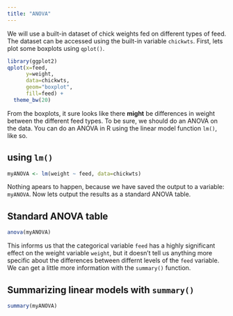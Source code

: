 ```yaml
---
title: "ANOVA"
---
```


We will use a built-in dataset of chick weights fed on different types of feed. The dataset can be accessed using the built-in variable `chickwts`.  First, lets plot some boxplots using `qplot()`.

```r
library(ggplot2)
qplot(x=feed, 
      y=weight, 
      data=chickwts, 
      geom="boxplot",
      fill=feed) + 
  theme_bw(20)
```

From the boxplots, it sure looks like there **might** be differences in weight between the different feed types.  To be sure, we should do an ANOVA on the data. You can do an ANOVA in R using the linear model function `lm()`, like so. 

## using `lm()`

```r
myANOVA <- lm(weight ~ feed, data=chickwts)
```


Nothing apears to happen, because we have saved the output to a variable: `myANOVA`.  Now lets output the results as a standard ANOVA table. 

## Standard ANOVA table

```r
anova(myANOVA)
```

This informs us that the categorical variable `feed` has a highly significant effect on the weight variable `weight`, but it doesn't tell us anything more specific about the differences between differnt levels of the `feed` variable.  We can get a little more information with the `summary()` function.

## Summarizing linear models with `summary()`

```r
summary(myANOVA)
```